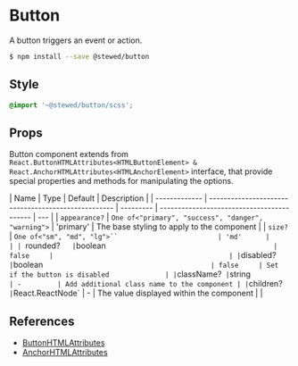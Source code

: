 # Button

A button triggers an event or action.

```bash
$ npm install --save @stewed/button
```

## Style

```scss
@import '~@stewed/button/scss';
```

## Props

Button component extends from `React.ButtonHTMLAttributes<HTMLButtonElement> & React.AnchorHTMLAttributes<HTMLAnchorElement>` interface, that provide special properties and methods for manipulating the options.

| Name          | Type                                                | Default   | Description                                |
| ------------- | --------------------------------------------------- | --------- | ------------------------------------------ | --- |
| `appearance?` | `One of<"primary", "success", "danger", "warning">` | 'primary' | The base styling to apply to the component |
| `size?`       | `One of<"sm", "md", "lg">``                         | 'md'      |                                            |
| `rounded?`    | `boolean`                                           | false     |                                            |
| `disabled?`   | `boolean`                                           | false     | Set if the button is disabled              |
| `className?`  | `string`                                            | -         | Add additional class name to the component |
| `children?`   | `React.ReactNode`                                   | -         | The value displayed within the component   |     |

## References

-   [ButtonHTMLAttributes](https://developer.mozilla.org/en-US/docs/Web/API/ButtonHTMLAttributes)
-   [AnchorHTMLAttributes](https://developer.mozilla.org/en-US/docs/Web/API/AnchorHTMLAttributes)
